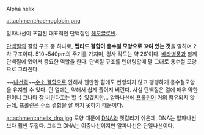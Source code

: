 Alpha helix

attachment:haemoglobin.png

알파나선이 포함된 대표적인 단백질인 [[헤모글로빈]].

[[단백질]]의 결합 구조 중 하나로, '''펩티드 결합이 용수철 모양으로 꼬여 있는 것'''을 말하며 2차 구조이다. 510~540pm의 주기를 가지며, 경사 각도는 약 26˚이다. [[베타병풍]]과 함께 단백질에 있어서 중요한 역할을 한다. 단백질 구조를 렌더링할때 말 그대로 용수철 모양으로 그려진다.

~~[[나선력]]~~[[수소 결합]]으로 인해서 웬만한 힘에도 변형되지 않고 팽팽하게 용수철모양을 유지할 수 있다. 단 열에는 약해서 쉽게 풀어져 버린다. 사실 단백질은 열에 매우 약한 편이니 그나마 잘 버틴다고는 할 수 있겠지만...
알파나선에 [[프롤린]]이 거의 함유되지 않는데, 프롤린은 수소 결합을 잘 하지 못하기 때문이다.

attachment:ahelix_dna.jpg
모양 때문에 [[DNA]]와 헷갈리기 쉬운데, DNA는 알파나선보다 훨씬 두껍다. 그리고 DNA는 이중나선이지만 알파나선은 단일나선이다.
